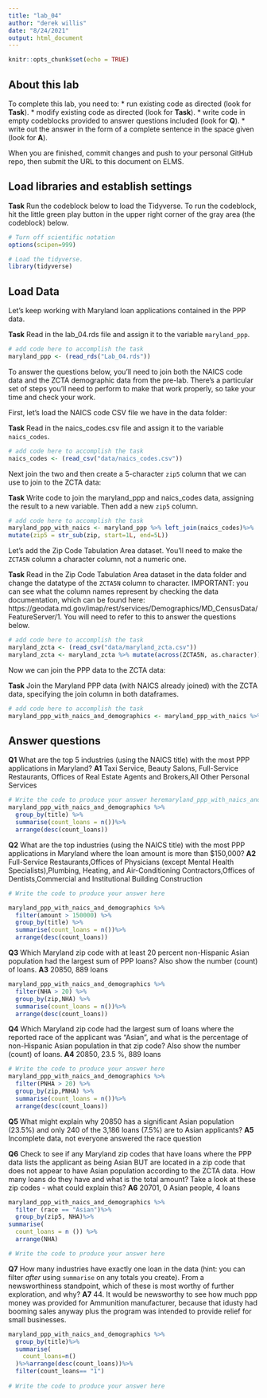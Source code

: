 ```yaml
---
title: "lab_04"
author: "derek willis"
date: "8/24/2021"
output: html_document
---
```


```r
knitr::opts_chunk$set(echo = TRUE)
```

## About this lab

To complete this lab, you need to:
* run existing code as directed (look for **Task**).
* modify existing code as directed (look for **Task**).
* write code in empty codeblocks provided to answer questions included (look for **Q**).
* write out the answer in the form of a complete sentence in the space given (look for **A**).

When you are finished, commit changes and push to your personal GitHub repo, then submit the URL to this document on ELMS.

## Load libraries and establish settings

**Task** Run the codeblock below to load the Tidyverse. To run the codeblock, hit the little green play button in the upper right corner of the gray area (the codeblock) below.

```r
# Turn off scientific notation
options(scipen=999)

# Load the tidyverse.
library(tidyverse)
```

## Load Data

Let's keep working with Maryland loan applications contained in the PPP data.

**Task** Read in the lab_04.rds file and assign it to the variable `maryland_ppp`.

```r
# add code here to accomplish the task
maryland_ppp <- (read_rds("Lab_04.rds"))
```

To answer the questions below, you'll need to join both the NAICS code data and the ZCTA demographic data from the pre-lab. There's a particular set of steps you'll need to perform to make that work properly, so take your time and check your work.

First, let's load the NAICS code CSV file we have in the data folder:

**Task** Read in the naics_codes.csv file and assign it to the variable `naics_codes`.

```r
# add code here to accomplish the task
naics_codes <- (read_csv("data/naics_codes.csv"))
```

Next join the two and then create a 5-character `zip5` column that we can use to join to the ZCTA data:

**Task** Write code to join the maryland_ppp and naics_codes data, assigning the result to a new variable. Then add a new `zip5` column.

```r
# add code here to accomplish the task
maryland_ppp_with_naics <- maryland_ppp %>% left_join(naics_codes)%>%
mutate(zip5 = str_sub(zip, start=1L, end=5L)) 

```

Let's add the Zip Code Tabulation Area dataset. You'll need to make the `ZCTA5N` column a character column, not a numeric one.

**Task** Read in the Zip Code Tabulation Area dataset in the data folder and change the datatype of the `ZCTA5N` column to character. IMPORTANT: you can see what the column names represent by checking the data documentation, which can be found here: https://geodata.md.gov/imap/rest/services/Demographics/MD_CensusData/FeatureServer/1. You will need to refer to this to answer the questions below.

```r
# add code here to accomplish the task
maryland_zcta <- (read_csv("data/maryland_zcta.csv"))
maryland_zcta <- maryland_zcta %>% mutate(across(ZCTA5N, as.character))

```

Now we can join the PPP data to the ZCTA data:

**Task** Join the Maryland PPP data (with NAICS already joined) with the ZCTA data, specifying the join column in both dataframes.

```r
# add code here to accomplish the task
maryland_ppp_with_naics_and_demographics <- maryland_ppp_with_naics %>% left_join(maryland_zcta, by=c("zip5"="ZCTA5N"))

```

## Answer questions

**Q1** What are the top 5 industries (using the NAICS title) with the most PPP applications in Maryland?
**A1** Taxi Service, Beauty Salons, Full-Service Restaurants, Offices of Real Estate Agents and Brokers,All Other Personal Services

```r
# Write the code to produce your answer heremaryland_ppp_with_naics_and_demographics %>%
maryland_ppp_with_naics_and_demographics %>%
  group_by(title) %>%
  summarise(count_loans = n())%>%
  arrange(desc(count_loans))
```


**Q2** What are the top industries (using the NAICS title) with the most PPP applications in Maryland where the loan amount is more than $150,000?
**A2** Full-Service Restaurants,Offices of Physicians (except Mental Health Specialists),Plumbing, Heating, and Air-Conditioning Contractors,Offices of Dentists,Commercial and Institutional Building Construction

```r
# Write the code to produce your answer here

maryland_ppp_with_naics_and_demographics %>%
  filter(amount > 150000) %>%
  group_by(title) %>%
  summarise(count_loans = n())%>%
  arrange(desc(count_loans))
```



**Q3** Which Maryland zip code with at least 20 percent non-Hispanic Asian population had the largest sum of PPP loans? Also show the number (count) of loans.
**A3** 20850, 889 loans

```r
maryland_ppp_with_naics_and_demographics %>%
  filter(NHA > 20) %>%
  group_by(zip,NHA) %>%
  summarise(count_loans = n())%>%
  arrange(desc(count_loans))
```

**Q4** Which Maryland zip code had the largest sum of loans where the reported race of the applicant was "Asian", and what is the percentage of non-Hispanic Asian population in that zip code? Also show the number (count) of loans.
**A4** 20850, 23.5 %, 889 loans
```r
# Write the code to produce your answer here
maryland_ppp_with_naics_and_demographics %>%
  filter(PNHA > 20) %>%
  group_by(zip,PNHA) %>%
  summarise(count_loans = n())%>%
  arrange(desc(count_loans))

```

**Q5** What might explain why 20850 has a significant Asian population (23.5%) and only 240 of the 3,186 loans (7.5%) are to Asian applicants?
**A5** Incomplete data, not everyone answered the race question


**Q6** Check to see if any Maryland zip codes that have loans where the PPP data lists the applicant as being Asian BUT are located in a zip code that does not appear to have Asian population according to the ZCTA data. How many loans do they have and what is the total amount? Take a look at these zip codes - what could explain this?
**A6** 20701, 0 Asian people, 4 loans
```r
maryland_ppp_with_naics_and_demographics %>%
  filter (race == "Asian")%>%
  group_by(zip5, NHA)%>%
summarise(
  count_loans = n ()) %>%
  arrange(NHA)

# Write the code to produce your answer here

```

**Q7** How many industries have exactly one loan in the data (hint: you can filter _after_ using `summarise` on any totals you create). From a newsworthiness standpoint, which of these is most worthy of further exploration, and why?
**A7** 44. It would be newsworthy to see how much ppp money was provided for Ammunition manufacturer, because that idusty had booming sales anyway plus the program was intended to provide relief for small businesses. 
```r
maryland_ppp_with_naics_and_demographics %>%
  group_by(title)%>%
  summarise(
    count_loans=n()
  )%>%arrange(desc(count_loans))%>%
  filter(count_loans== "1")
  
# Write the code to produce your answer here

```
